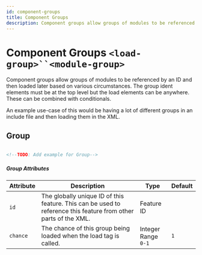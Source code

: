 ```yaml
---
id: component-groups
title: Component Groups
description: Component groups allow groups of modules to be referenced by an ID and then loaded later based on various circumstances. The group ident elements must be at the top level but the load elements can be anywhere. These can be combined with conditionals.
---
```


# Component Groups `<load-group>``<module-group>`

Component groups allow groups of modules to be referenced by an ID and then loaded later based on various circumstances. The group ident elements must be at the top level but the load elements can be anywhere. These can be combined with conditionals.

An example use-case of this would be having a lot of different groups in an include file and then loading them in the XML.

## Group

```xml

<!--TODO: Add example for Group-->

```

##### Group Attributes

| Attribute | Description | Type | Default |
| --- | --- | --- | --- |
| `id` | The globally unique ID of this feature. This can be used to reference this feature from other parts of the XML. | <span class="badge badge--primary">Feature ID</span> | |
| `chance` | The chance of this group being loaded when the load tag is called. | <span class="badge badge--primary">Integer Range</span><br />`0-1` | `1` |

